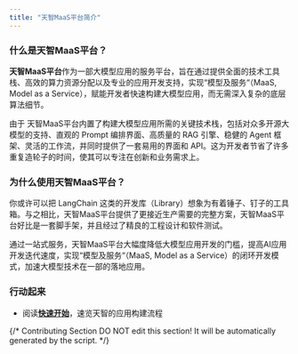 ```yaml
---
title: "天智MaaS平台简介"
---
```


### 什么是**天智MaaS平台**？

**天智MaaS平台**作为一部大模型应用的服务平台，旨在通过提供全面的技术工具栈、高效的算力资源分配以及专业的应用开发支持，实现“模型及服务“（MaaS, Model as a Service），赋能开发者快速构建大模型应用，而无需深入复杂的底层算法细节。

由于 天智MaaS平台内置了构建大模型应用所需的关键技术栈，包括对众多开源大模型的支持、直观的 Prompt 编排界面、高质量的 RAG 引擎、稳健的 Agent 框架、灵活的工作流，并同时提供了一套易用的界面和 API。这为开发者节省了许多重复造轮子的时间，使其可以专注在创新和业务需求上。

### 为什么使用**天智MaaS平台**？

你或许可以把 LangChain 这类的开发库（Library）想象为有着锤子、钉子的工具箱。与之相比，天智MaaS平台提供了更接近生产需要的完整方案，天智MaaS平台好比是一套脚手架，并且经过了精良的工程设计和软件测试。

通过一站式服务，天智MaaS平台大幅度降低大模型应用开发的门槛，提高AI应用开发迭代速度，实现“模型及服务“（MaaS, Model as a Service）的闭环开发模式，加速大模型技术在一部的落地应用。

### 行动起来

- 阅读[**快速开始**](/zh-hans/guides/application-orchestrate/creating-an-application)，速览天智的应用构建流程

{/*
Contributing Section
DO NOT edit this section!
It will be automatically generated by the script.
*/}